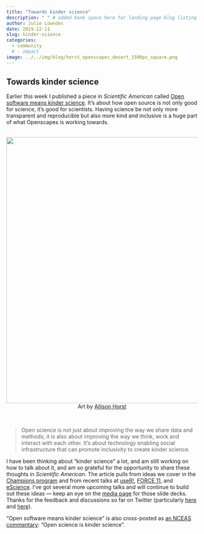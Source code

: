 ```yaml
---
title: "Towards kinder science"
description: " " # added bank space here for landing page blog listing (will print first few lines of blog if not)
author: Julie Lowndes
date: 2019-12-11
slug: kinder-science
categories:
  - community
  # - impact
image: ../../img/blog/horst_openscapes_desert_1500px_square.png
---
```


## Towards kinder science

Earlier this week I published a piece in *Scientific American* called [Open software means kinder science](https://blogs.scientificamerican.com/observations/open-software-means-kinder-science/). 
It's about how open source is not only good for science, it's good for scientists. Having science be not only more transparent and reproducible but also more kind and inclusive is a huge part of what Openscapes is working towards. 

<br> 
<center>
  <a><img src="/img/horst_openscapes_desert_1500px.png" width="700px"></a>
  <figcaption>Art by [Allison Horst](https://twitter.com/allison_horst)</figcaption>
</center>  

<br>

> Open science is not just about improving the way we share data and methods; it is also about improving the way we think, work and interact with each other. It’s about technology enabling social infrastructure that can promote inclusivity to create kinder science. 


I have been thinking about "kinder science" a lot, and am still working on how to talk about it, and am so grateful for the opportunity to share these thoughts in *Scientific American*. The article pulls from ideas we cover in the [Champions program](/champions) and from recent talks at
[useR!](/blog/2019/08/22/user-keynote/), [FORCE 11](https://zenodo.org/record/3497306#.Xbs3WSV7nOQ), and [eScience](https://openscapes.github.io/slides/betterscience/escience#1). I've got several more upcoming talks and will continue to build out these ideas — keep an eye on the [media page](/media) for those slide decks. Thanks for the feedback and discussions so far on Twitter (particularly [here](https://twitter.com/juliesquid/status/1204460342333468672) and [here](https://twitter.com/nceas/status/1204446929981063169)).

"Open software means kinder science" is also cross-posted as [an NCEAS commentary](https://www.nceas.ucsb.edu/news/open-science-kinder-science): "Open science is kinder science". 



<!---

This is really important, because working with data all day without being trained and supported isa demoralizing and lonely experience, that means scientists spend a good chunk of time feeling deflated and isolated. That is not how science is supposed to be, how innovation is supposed to happen! 

Open software can bring people together and make them feel empowered

This is why I love the storytelling with Star Wars that were part of [my useR! keynote](/blog/2019/08/22/user-keynote/) this summer — we can emphasize with how Luke Skywalker feels when he has crashed his plane on Degabah. And we understand how empowered he feels when he learns the Force. 

Epathizing with scientists is a critical part of the open science movement. 

I've been feeling and thinking about kinder science a lot but have only recently gotten bolder saying this out loud, because it can sound a bit strange. But I've found — from my own lived experience and through teaching and mentoring others — that an important step to participating in open science is to . And that's about how it makes people feel as a human being as well as what it enables them to do. And how it can make them feel is awesome. 
 
But it's something I've started feeling more confident talking about, having spent time not only with the #rstats communities but also with open communities like Mozilla and FORCE. And it comes down to this: People get jazzed about open data science when we we talk about how awesome and empowering it makes you feel. 



includes some things I've been thinking about and have started including in presentations: 

Open science is not just about improving the way we share data and methods; it is also about improving the way we think, work and interact with each other. It’s about technology enabling social infrastructure that can promote inclusivity to create kinder science. 

Kindness : getting bolder

Kicking  a lot of these ideas around for awhile. 

demoralizing and lonely analyses don't make for happy and innovative scientists

--->

<br> 


